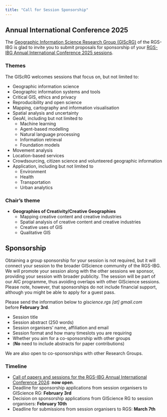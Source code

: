 ```yaml
---
title: "Call for Session Sponsorship"
---
```


## Annual International Conference 2025

The [Geographic Information Science Research Group (GIScRG)](https://giscience-rgs.github.io/) of the RGS-IBG is glad to invite you to submit proposals for sponsorship of your [RGS-IBG Annual International Conference 2025 sessions](https://www.rgs.org/research/annual-international-conference/call-for-sessions-papers-and-posters/guidance-for-session-organisers). 

### Themes

The GIScRG welcomes sessions that focus on, but not limited to:

- Geographic information science 
- Geographic information systems and tools
- Critical GIS, ethics and privacy
- Reproducibility and open science
- Mapping, cartography and information visualisation
- Spatial analysis and uncertainty
- GeoAI, including but not limited to
    - Machine learning
    - Agent-based modelling
    - Natural language processing
    - Information retrieval
    - Foundation models 
- Movement analysis
- Location-based services
- Crowdsourcing, citizen science and volunteered geographic information
- Application, including but not limited to
    - Environment
    - Health
    - Transportation
    - Urban analytics

### Chair's theme

- **Geographies of Creativity/Creative Geographies**
    - Mapping creative content and creative industries
    - Spatial analysis of creative content and creative industries
    - Creative uses of GIS
    - Qualitative GIS

## Sponsorship

Obtaining a group sponsorship for your session is not required, but it will connect your session to the broader GIScience community of the RGS-IBG. We will promote your session along with the other sessions we sponsor, providing your session with broader publicity. The session will be part of our AIC programme, thus avoiding overlaps with other GIScience sessions. Please note, however, that sponsorships do not include financial support, although you might be able to apply for a guest pass.

Please send the information below to _giscience.rgs \[at\] gmail.com_ before **February 3rd**.

- Session title
- Session abstract (250 words)
- Session organisers’ name, affiliation and email
- Session format and how many timeslots you are requiring
- Whether you aim for a co-sponsorship with other groups
- (**No** need to include abstracts for paper contributions)

We are also open to co-sponsorships with other Research Groups.

### Timeline

- [Call of papers and sessions for the RGS-IBG Annual International Conference 2024](https://www.rgs.org/research/annual-international-conference/call-for-sessions-papers-and-posters): **now open**.
- Deadline for sponsorship applications from session organisers to GIScience RG: **February 3rd**
- Decision on sponsorship applications from GIScience RG to session organisers: **February 10th**
- Deadline for submissions from session organisers to RGS: **March 7th**
